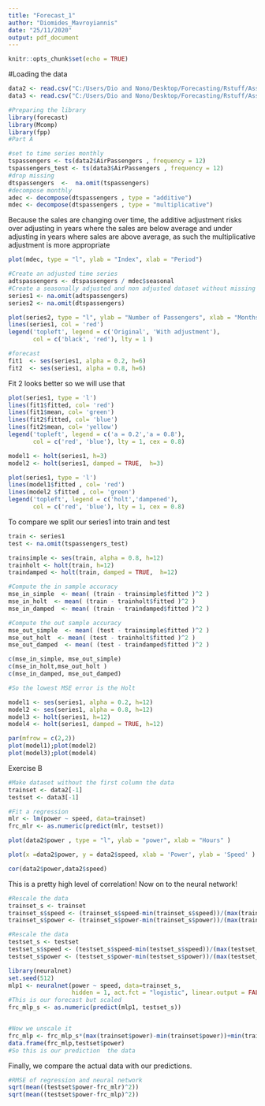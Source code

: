 ```yaml
---
title: "Forecast_1"
author: "Diomides_Mavroyiannis"
date: "25/11/2020"
output: pdf_document
---
```

```r
knitr::opts_chunk$set(echo = TRUE)
```

#Loading the data
```r

data2 <- read.csv("C:/Users/Dio and Nono/Desktop/Forecasting/Rstuff/Assignment2/Second bi-weekly assignment Train data.csv", sep=";")
data3 <- read.csv("C:/Users/Dio and Nono/Desktop/Forecasting/Rstuff/Assignment2/Second bi-weekly assignment Test data.csv", sep=";")

#Preparing the library
library(forecast)
library(Mcomp)
library(fpp)
#Part A
```

```r
#set to time series monthly
tspassengers <- ts(data2$AirPassengers , frequency = 12)
tspassengers_test <- ts(data3$AirPassengers , frequency = 12)
#drop missing
dtspassengers  <-  na.omit(tspassengers)
#decompose monthly
adec <- decompose(dtspassengers , type = "additive")
mdec <- decompose(dtspassengers , type = "multiplicative")
```

Because the sales are changing over time, the additive adjustment risks over adjusting in years where the sales are below average and under adjusting in years where sales are above average, as such the multiplicative adjustment is more appropriate

```r
plot(mdec, type = "l", ylab = "Index", xlab = "Period")
```

```r
#Create an adjusted time series
adtspassengers <- dtspassengers / mdec$seasonal
#Create a seasonally adjusted and non adjusted dataset without missing values
series1 <- na.omit(adtspassengers)
series2 <- na.omit(dtspassengers)
```

```r
plot(series2, type = "l", ylab = "Number of Passengers", xlab = "Months" )
lines(series1, col = 'red')
legend('topleft', legend = c('Original', 'With adjustment'), 
       col = c('black', 'red'), lty = 1 )
```

```r
#forecast
fit1  <- ses(series1, alpha = 0.2, h=6)
fit2  <- ses(series1, alpha = 0.8, h=6)
```

Fit 2 looks better so we will use that

```r
plot(series1, type = 'l')
lines(fit1$fitted, col= 'red')
lines(fit1$mean, col= 'green')
lines(fit2$fitted, col= 'blue')
lines(fit2$mean, col= 'yellow')
legend('topleft', legend = c('a = 0.2','a = 0.8'),
       col = c('red', 'blue'), lty = 1, cex = 0.8)
```

```r
model1 <- holt(series1, h=3)
model2 <- holt(series1, damped = TRUE,  h=3)
```

```r
plot(series1, type = 'l')
lines(model1$fitted , col= 'red')
lines(model2 $fitted , col= 'green')
legend('topleft', legend = c('holt','dampened'),
       col = c('red', 'blue'), lty = 1, cex = 0.8)
```

To compare we split our series1 into train and test

```r

train <- series1
test <- na.omit(tspassengers_test)

trainsimple <- ses(train, alpha = 0.8, h=12)
trainholt <- holt(train, h=12)
traindamped <- holt(train, damped = TRUE,  h=12)

#Compute the in sample accuracy
mse_in_simple  <- mean( (train - trainsimple$fitted )^2 )
mse_in_holt  <- mean( (train - trainholt$fitted )^2 )
mse_in_damped  <- mean( (train - traindamped$fitted )^2 )

#Compute the out sample accuracy
mse_out_simple  <- mean( (test - trainsimple$fitted )^2 )
mse_out_holt  <- mean( (test - trainholt$fitted )^2 )
mse_out_damped  <- mean( (test - traindamped$fitted )^2 )

c(mse_in_simple, mse_out_simple)
c(mse_in_holt,mse_out_holt )
c(mse_in_damped, mse_out_damped)

#So the lowest MSE error is the Holt

model1 <- ses(series1, alpha = 0.2, h=12)
model2 <- ses(series1, alpha = 0.8, h=12)
model3 <- holt(series1, h=12)
model4 <- holt(series1, damped = TRUE, h=12)
```

```r
par(mfrow = c(2,2))
plot(model1);plot(model2)
plot(model3);plot(model4)
```

Exercise B

```r
#Make dataset without the first column the data
trainset <- data2[-1]
testset <- data3[-1]

#Fit a regression
mlr <- lm(power ~ speed, data=trainset)
frc_mlr <- as.numeric(predict(mlr, testset))
```

```r
plot(data2$power , type = "l", ylab = "power", xlab = "Hours" )

plot(x =data2$power, y = data2$speed, xlab = 'Power', ylab = 'Speed' )

cor(data2$power,data2$speed)

```

This is a pretty high level of correlation! Now on to the neural network!

```r
#Rescale the data
trainset_s <- trainset
trainset_s$speed <- (trainset_s$speed-min(trainset_s$speed))/(max(trainset_s$speed)-min(trainset_s$speed))
trainset_s$power <- (trainset_s$power-min(trainset_s$power))/(max(trainset_s$power)-min(trainset_s$power))

#Rescale the data
testset_s <- testset
testset_s$speed <- (testset_s$speed-min(testset_s$speed))/(max(testset_s$speed)-min(testset_s$speed))
testset_s$power <- (testset_s$power-min(testset_s$power))/(max(testset_s$power)-min(testset_s$power))

library(neuralnet)
set.seed(512)
mlp1 <- neuralnet(power ~ speed, data=trainset_s,
                  hidden = 1, act.fct = "logistic", linear.output = FALSE)
#This is our forecast but scaled
frc_mlp_s <- as.numeric(predict(mlp1, testset_s))


#Now we unscale it
frc_mlp <- frc_mlp_s*(max(trainset$power)-min(trainset$power))+min(trainset$power)
data.frame(frc_mlp,testset$power)
#So this is our prediction  the data
```
Finally, we compare the actual data with our predictions.
```r
#RMSE of regression and neural network
sqrt(mean((testset$power-frc_mlr)^2))
sqrt(mean((testset$power-frc_mlp)^2))

```
